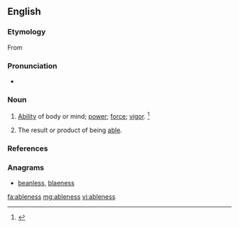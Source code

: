 ==English==

===Etymology===
From {{suffix|able|ness}}

===Pronunciation===
* {{a|US}} {{IPA|/ˈeɪ.bl̩.nəs/}}

===Noun===
{{en-noun|-|es}}

# {{context|nowadays|rare|uncountable}} [[ability|Ability]] of body or mind; [[power]]; [[force]]; [[vigor]]. {{defdate|First attested from around 1350 to 1470.}}<ref>{{reference-book | last =| first = | authorlink =  | coauthors =  | editor =Brown, Lesley  | others =  | title = The Shorter Oxford English Dictionary | origdate =  | origyear = 1933| origmonth =  | url =  | format =  | accessdate =  | accessyear =  | accessmonth =  | edition = 5th | date =  | year =2003| month =  | publisher =Oxford University Press  | location =Oxford, UK | language =  | id =  | doi = | isbn =978-0-19-860575-7 | lccn = | ol = | pages =5| chapter =  | chapterurl =  | quote =}}</ref>
# {{context|countable}} The result or product of being [[able]].

===References===
<references/>

===Anagrams===
* [[beanless#English|beanless]], [[blaeness#English|blaeness]]

[[fa:ableness]]
[[mg:ableness]]
[[vi:ableness]]